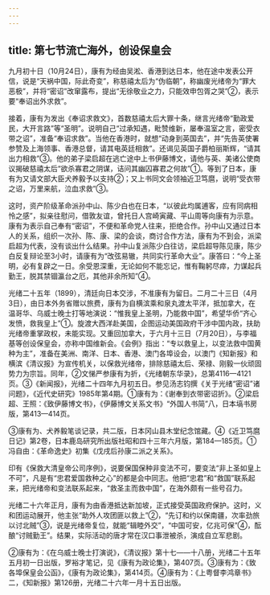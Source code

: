 ```yaml
---
---
---
```

title: 第七节流亡海外，创设保皇会
---



九月初十日（10月24日），康有为经由吴淞、香港到达日本，他在途中发表公开信，说是“天祸中国，际此奇变”，称慈禧太后为“伪临朝”，称幽废光绪帝为“罪大恶极”，并将“密诏”改窜露布，提出“无徐敬业之力，只能效申包胥之哭”②，表示要“奉诏出外求救”。

接着，康有为发出《奉诏求救文》，首数慈禧太后大罪十条，继言光绪帝“勤政爱民，大开言路”等“圣明”。说明自己“过承知遇，毗赞维新，屡奉温室之言，密受衣带之诏”，准备“奉诏求救”。当他在香港时，就想“动身到英国去”，并“先告英使署参赞及上海领事、香港总督，请其电英廷相救”。还谒见英国子爵柏丽斯辉，“请其出力相救”③。他的弟子梁启超在逃亡途中上书伊藤博文，请他与英、美诸公使商议揭破慈禧太后“欲杀寡君之阴谋，诘问其幽囚寡君之何故”①。等到了日本，康有为又请文部大臣犬养毅予以支持②；又上书同文会领袖近卫笃麿，说明“受衣带之诏，万里来航，泣血求救”③。

这时，资产阶级革命派孙中山、陈少白也在日本，“以彼此均属逋客，应有同病相怜之感”，拟亲往慰问，借敦友谊，曾托日人宫崎寅藏、平山周等向康有为示意。康有为表示自己奉有“密诏”，不便和革命党人往来，拒绝合作。孙中山又通过日本人的关系，组织一次孙、陈、康、梁的会谈，商讨合作方法，康有为不到会，派梁启超为代表，没有谈出什么结果。孙中山复派陈少白往访，梁启超导陈见康，陈少白反复辩论至3小时，请康有为“改弦易辙，共同实行革命大业”。康答曰：“今上圣明，必有复辟之一日。余受恩深重，无论如何不能忘记，惟有鞠躬尽瘁，力谋起兵勤王，脱其禁锢瀛台之厄，其他非余所知”④。

光绪二十五年（1899），清廷向日本交涉，不准康有为留日。二月二十三日（4月3日），由日本外务省赠以旅费，康有为自横滨乘和泉丸渡太平洋，抵加拿大，在温哥华、乌威士晚士打等地演说：“惟我皇上圣明，乃能救中国”，希望华侨“齐心发愤，救我皇上”①。旋渡大西洋赴美国，企图运动美国政府干涉中国内政，扶助光绪帝重掌政权，未能实现。又重回加拿大，于六月十三日（7月20日），与李福基等创设保皇会，亦称中国维新会。《会例》指出：“专以救皇上，以变法救中国黄种为主”，准备在美洲、南洋、日本、香港、澳门各埠设会，以澳门《知新报》和横滨《清议报》为宣传机关，以保救光绪帝，排除慈禧太后、荣禄、刚毅一伙顽固势力为宗旨。同年，②文悌严参康有为折，《光绪朝东华录》，总第4116—4121页。③《新闻报》，光绪二十四年九月初五日。参见汤志钧撰《关于光绪“密诏”诸问题》，《近代史研究》1985年第4期。①康有为：《谢奉到衣带密诏折》。②梁启超、王照：《致伊藤博文书》，《伊藤博文关系文书》“外国人书简”八，日本塙书房版，第413—414页。

③康有为、犬养毅笔谈记录，共二版，日本冈山县木堂纪念馆藏。④《近卫笃麿日记》第2卷，日本鹿岛研究所出版社昭和四十三年六月版，第184—185页。①冯自由：《革命逸史》初集《戊戌后孙康二派之关系》。

印有《保救大清皇帝公司序例》，说要保国保种非变法不可，要变法“非上圣如皇上不可”，凡是有“忠君爱国救种之心”的都是会中同志。他把“忠君”和“救国”联系起来，把光绪帝和变法联系起来，“救圣主而救中国”，在海外颇有一些号召力。

光绪二十六年正月，康有为由香港抵达新加坡，正式接受英国政府保护。这时，义和团运动展开，他主张“助外人攻团匪以救上”②，“先订和约以保南疆，次率劲旅以讨北贼”③，说是光绪帝复位，就能“辑睦外交”，“中国可安，亿兆可保”④，酝酿“讨贼勤王”。结果，实际活动的唐才常在汉口事泄被杀，演成自立军悲剧。

②康有为：《在乌威士晚士打演说》，《清议报》第十七——十八册，光绪二十五年五月初一日出版，罗裕才笔记，见《康有为政论集》，第407页。③康有为：《致各埠保皇会公函》，《康有为政论集》，第414页。④康有为：《上粤督李鸿章书》二，《知新报》第126册，光绪二十六年一月十五日出版。